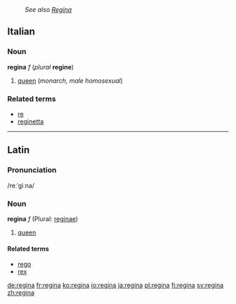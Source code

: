 :''See also [[Regina]]''
==Italian==
===Noun===
'''regina''' ''f'' (''plural'' '''regine''')

#[[queen]] (''monarch, male homosexual'')

===Related terms===
*[[re]]
*[[reginetta]]

----
==Latin==
===Pronunciation===
/reːˈgiːna/

===Noun===
'''regina''' ''f'' (Plural: [[reginae]])

#[[queen]]

====Related terms====
*[[rego]]
*[[rex]]

[[de:regina]]
[[fr:regina]]
[[ko:regina]]
[[io:regina]]
[[ja:regina]]
[[pl:regina]]
[[fi:regina]]
[[sv:regina]]
[[zh:regina]]